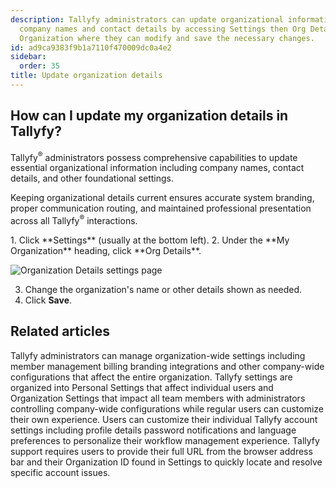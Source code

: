 ```yaml
---
description: Tallyfy administrators can update organizational information such as
  company names and contact details by accessing Settings then Org Details under My
  Organization where they can modify and save the necessary changes.
id: ad9ca9383f9b1a7110f470009dc0a4e2
sidebar:
  order: 35
title: Update organization details
---
```



## How can I update my organization details in Tallyfy?

Tallyfy<sup>®</sup> administrators possess comprehensive capabilities to update essential organizational information including company names, contact details, and other foundational settings.

Keeping organizational details current ensures accurate system branding, proper communication routing, and maintained professional presentation across all Tallyfy<sup>®</sup> interactions.

<Steps>
1. Click **Settings** (usually at the bottom left).
2. Under the **My Organization** heading, click **Org Details**.

   ![Organization Details settings page](https://screenshots.tallyfy.com/tallyfy%2Fpro%2Fdesktop-light-change-org-details.png)

3. Change the organization's name or other details shown as needed.
4. Click **Save**.
</Steps>


## Related articles
<CardGrid>
<LinkTitleCard header="<b>Settings > Organization settings</b>" href="/products/pro/settings/org-settings/" > Tallyfy administrators can manage organization-wide settings including member management billing branding integrations and other company-wide configurations that affect the entire organization. </LinkTitleCard>
<LinkTitleCard header="<b>Pro > Settings</b>" href="/products/pro/settings/" > Tallyfy settings are organized into Personal Settings that affect individual users and Organization Settings that impact all team members with administrators controlling company-wide configurations while regular users can customize their own experience. </LinkTitleCard>
<LinkTitleCard header="<b>Settings > Personal settings</b>" href="/products/pro/settings/personal-settings/" > Users can customize their individual Tallyfy account settings including profile details password notifications and language preferences to personalize their workflow management experience. </LinkTitleCard>
<LinkTitleCard header="<b>Support > Provide necessary info to Tallyfy's support team</b>" href="/products/pro/miscellaneous/support/how-to-provide-necessary-info-to-tallyfy-support/" > Tallyfy support requires users to provide their full URL from the browser address bar and their Organization ID found in Settings to quickly locate and resolve specific account issues. </LinkTitleCard>
</CardGrid>